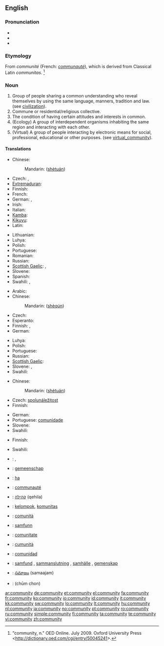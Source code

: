 {{wikipedia|dab=community (disambiguation)|community}}
==English==

===Pronunciation===
* {{IPA|/k(ə)ˈmjunəti/|/k(ə)ˈmjunəɾi/}}
* {{audio|en-us-community.ogg|Audio (US)}}
* {{audio|en-ca-community.ogg|Audio (CA)}}

===Etymology===
From {{etyl|fro}} ''communité'' (French: ''[[communauté]]''), which is derived from Classical Latin ''communitas''. <ref>"community, n." OED Online. July 2009. Oxford University Press <http://dictionary.oed.com/cgi/entry/50045241>.</ref>

===Noun===
{{wikipedia}}
{{en-noun|communit|ies}}

# Group of people sharing a common understanding who reveal themselves by using the same language, manners, tradition and law. (see [[civilization]]).
# Commune or residential/religious collective.
# The condition of having certain attitudes and interests in common.
# (Ecology) A group of interdependent organisms inhabiting the same region and interacting with each other.
# (Virtual) A group of people interacting by electronic means for social, professional, educational or other purposes. (see [[virtual_community]]).

====Translations====
{{trans-top|group of people sharing a common understanding}}
* Chinese:
*: Mandarin: {{zh-ts|社團|社团}} ([[shè]][[tuán]])
* Czech: {{t+|cs|společenství|n}}, {{t-|cs|komunita|f}}
* [[Extremaduran]]: {{tø|ext|comuniá|f}}
* Finnish: {{t+|fi|yhteisö}}
* French: {{t+|fr|communauté|f}}
* German: {{t+|de|Gemeinschaft|f}}, {{t+|de|Gesellschaft|f}}
* Irish: {{t-|ga|cumann|m|xs=Irish}}
* Italian: {{t+|it|comunità|f}}
* [[Kamba]]: {{tø|kam|njamii}}
* [[Kikuyu]]: {{tø|ki|ado}}
* Latin: {{t-|la|communitas|f}}
{{trans-mid}}
* Lithuanian: {{t|lt|bendruomenė|f|xs=Lithuanian}}
* Luhya: {{tø|luy|ejamii}}
* Polish: {{t|pl|społeczność|f}}
* Portuguese: {{t+|pt|comunidade|f}}
* Romanian: {{t+|ro|comunitate}}
* Russian: {{t+|ru|сообщество|n|tr=soóbščestvo|sc=Cyrl}}
* [[Scottish Gaelic]]: {{t-|gd|poball|m|xs=Scottish Gaelic}}, {{t-|gd|coimhearsnachd|f|xs=Scottish Gaelic}}
* Slovene: {{t+|sl|skupnost|f}}
* Spanish: {{t-|es|comunidad|f}}
* Swahili: {{t|sw|jamii}},  {{t|sw|jamaa}}
{{trans-bottom}}

{{trans-top|commune or residential/religious collective}}
* Arabic: {{t|ar|ملّة|tr=milla|sc=Arab}}
* Chinese:
*: Mandarin: {{zh-ts|社群|社群}} ([[shè]][[qún]])
* Czech: {{t-|cs|komunita|f}}
* Esperanto: {{t|eo|komunumo}}
* Finnish: {{t+|fi|yhteisö}}, {{t+|fi|kommuuni}}
* German: {{t+|de|Gemeinde|f}}
{{trans-mid}}
* Luhya: {{tø|luy|jamii}}
* Polish: {{t|pl|wspólnota|f}}
* Portuguese: {{t|pt|comunidade|f}}
* Russian: {{t+|ru|сообщество|n|tr=soóbščestvo|sc=Cyrl}}
* [[Scottish Gaelic]]: {{t-|gd|coimhearsnachd|f|xs=Scottish Gaelic}}
* Slovene: {{t+|sl|skupnost|f}}, {{t+|sl|komuna|f}}
* Swahili: {{t|sw|jamii}}
{{trans-bottom}}

{{trans-top|condition of having certain attitudes and interests in common}}
* Chinese:
*: Mandarin: {{zh-ts|社團|社团}} ([[shè]][[tuán]])
* Czech: [[spolunáležitost]] {{f}}
* Finnish: {{t+|fi|yhteisöllisyys}}
{{trans-mid}}
* German: {{t+|de|Gemeinschaft|f}}
* Portuguese: [[comunidade]] {{f}}
* Slovene: {{t+|sl|skupnost|f}}
* Swahili: {{t|sw|jamii}}
{{trans-bottom}}

{{trans-top|ecology: group of interdependent organisms}}
* Finnish: {{t-|fi|yhdyskunta}}
{{trans-mid}}
* Swahili: {{t|sw|jamii}}
{{trans-bottom}}

{{checktrans-top}}
* {{ttbc|Arabic}}: {{Arab|[[جماعة]]}} {{f}}, {{Arab|[[جالية]]}} {{f}}
* {{ttbc|Dutch}}: [[gemeenschap]] {{f}}
* {{ttbc|Ewe}}: [[ha]]
* {{ttbc|French}}: [[communauté]] {{f}}
* {{ttbc|Hebrew}}: [[קהילה]] (qehila) {{f}}
* {{ttbc|Indonesian}}: [[kelompok]], [[komunitas]]
* {{ttbc|Italian}}: [[comunità]] {{f}}
{{trans-mid}}
* {{ttbc|Norwegian}}: [[samfunn]] {{n}}
* {{ttbc|Romanian}}: [[comunitate]] {{f}}
* {{ttbc|Sicilian}}: [[cumunità]] {{f}}
* {{ttbc|Spanish}}: [[comunidad]] {{f}}
* {{ttbc|Swedish}}: [[samfund]] {{c}}, [[sammanslutning]] {{c}}, [[samhälle]] {{c}}, [[gemenskap]] {{c}}
* {{ttbc|Telugu}}: [[సమాజం]] (samaajam)
* {{ttbc|Thai}}: {{Thai|[[ชุมชน]]}} (chūm chon)
{{trans-bottom}}

[[ar:community]]
[[de:community]]
[[et:community]]
[[el:community]]
[[fa:community]]
[[fr:community]]
[[ko:community]]
[[io:community]]
[[id:community]]
[[it:community]]
[[kk:community]]
[[sw:community]]
[[lo:community]]
[[lt:community]]
[[hu:community]]
[[nl:community]]
[[ja:community]]
[[no:community]]
[[pt:community]]
[[ro:community]]
[[ru:community]]
[[simple:community]]
[[fi:community]]
[[ta:community]]
[[te:community]]
[[vi:community]]
[[zh:community]]